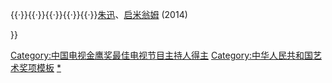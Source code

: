 {{Navbox
|name  = 中国电视金鹰奖最佳电视节目主持人
|title = [[中国电视金鹰奖]][[中国电视金鹰奖最佳电视节目主持人|最佳电视节目主持人]]
|titlestyle = background: #FFE4B5
|list1 = <div>
{{nowrap|[[朱军]] (2003)}}{{·}}{{nowrap|[[撒贝宁]] (2004)}}{{·}}{{nowrap|[[董卿]] (2006)}}{{·}}{{nowrap|[[白岩松]] (2008)}}{{·}}{{nowrap|[[董卿]] (2010)}}{{·}}{{nowrap|[[崔永元]]、[[孟非]] (2012)}}{{·}}[[朱迅]]、[[启米翁姆]] (2014)

}}
[[Category:中国电视金鹰奖最佳电视节目主持人得主]]
<noinclude>
[[Category:中华人民共和国艺术奖项模板]]
[[Category:中国电视金鹰奖最佳电视节目主持人得主|*]]
</noinclude>